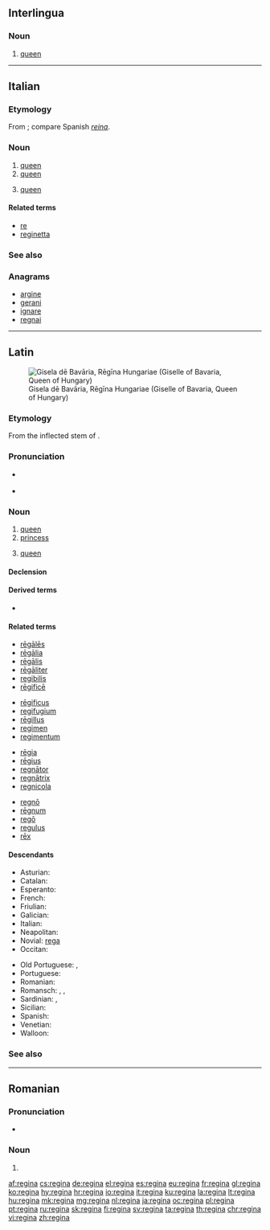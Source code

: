{{also|Regina|regină|reġina|Regína|Regīna}}
==Interlingua==

===Noun===
{{ia-noun}}

# [[queen]]

----

==Italian==
{{wikipedia|lang=it}}

===Etymology===
From {{etyl|la|it}} {{m|la|rēgīna}}; compare Spanish ''[[reina]]''.

===Noun===
{{it-noun|f}}

# [[queen]] {{gloss|monarch}}
# [[queen]] {{gloss|male homosexual}}
# {{label|it|chess|cards}} [[queen]]

====Related terms====
* [[re]]
* [[reginetta]]

===See also===
{{table:chess pieces/it}}
{{table:playing cards/it}}

===Anagrams===
* [[argine#Italian|argine]]
* [[gerani#Italian|gerani]]
* [[ignare#Italian|ignare]]
* [[regnai#Italian|regnai]]

----

==Latin==
[[Image:Giselle of Bavaria.jpg|thumb|Gisela dē Bavāria, Rēgīna Hungariae (Giselle of Bavaria, Queen of Hungary)]]

===Etymology===
From the inflected stem of {{m|la|rēx||king}}.

===Pronunciation===
* {{a|Classical}} {{IPA|/reːˈɡiː.na/|lang=la}}
*: {{audio|la-cls-regina.ogg|Audio (Classical)|lang=la}}
* {{a|Ecclesiastical}} {{IPA|/reˈdʒiː.na/|lang=la}}

===Noun===
{{la-noun|rēgīna||rēgīnae|f|first}}

# [[queen]]
# [[princess]]
# {{label|la|Later Latin|chess}} [[queen]]

====Declension====
{{la-decl-1st|rēgīn}}

====Derived terms====
* {{l|la|rēgīnula}}

====Related terms====
{{top4}}
* [[regales|rēgālēs]]
* [[regalia#Latin|rēgālia]]
* [[regalis|rēgālis]]
* [[regaliter|rēgāliter]]
* [[regibilis]]
* [[regifice|rēgificē]]
{{mid4}}
* [[regificus|rēgificus]]
* [[regifugium]]
* [[regillus|rēgillus]]
* [[regimen#Latin|regimen]]
* [[regimentum]]
{{mid4}}
* [[regia|rēgia]]
* [[regius|rēgius]]
* [[regnator|regnātor]]
* [[regnatrix|regnātrix]]
* [[regnicola]]
{{mid4}}
* [[regno|regnō]]
* [[regnum|rēgnum]]
* [[rego|regō]]
* [[regulus|regulus]]
* [[rex|rēx]]
{{bottom}}

====Descendants====
{{top2}}
* Asturian: {{l|ast|reina}}
* Catalan: {{l|ca|reina}}
* Esperanto: {{l|eo|reĝino}}
* French: {{l|fr|reine}}
* Friulian: {{l|fur|reìne}}
* Galician: {{l|gl|raíña}}
* Italian: {{l|it|regina}}
* Neapolitan: {{l|nap|riggina}}
* Novial: [[rega#Novial|rega]]
* Occitan: {{l|oc|reina}}
{{mid2}}
* Old Portuguese: {{l|roa-opt|reỹa}}, {{l|roa-opt|raỹa}}
* Portuguese: {{l|pt|rainha}}
* Romanian: {{l|ro|regină}}
* Romansch: {{l|rm|regina}}, {{l|rm|rigegna}}, {{l|rm|raïna}}
* Sardinian: {{l|sc|reina}}, {{l|sc|arreina}}
* Sicilian: {{l|scn|riggina}}
* Spanish: {{l|es|reina}}
* Venetian: {{l|vec|rexina}}
* Walloon: {{l|wa|royinne}}
{{bottom}}

===See also===
{{table:chess pieces/la}}

----

==Romanian==

===Pronunciation===
* {{IPA|[reˈd͡ʒi.na]|lang=ro}}

===Noun===
{{head|ro|noun form|g=f}}

# {{ro-form-noun|d|s|na|regină}}

[[af:regina]]
[[cs:regina]]
[[de:regina]]
[[el:regina]]
[[es:regina]]
[[eu:regina]]
[[fr:regina]]
[[gl:regina]]
[[ko:regina]]
[[hy:regina]]
[[hr:regina]]
[[io:regina]]
[[it:regina]]
[[ku:regina]]
[[la:regina]]
[[lt:regina]]
[[hu:regina]]
[[mk:regina]]
[[mg:regina]]
[[nl:regina]]
[[ja:regina]]
[[oc:regina]]
[[pl:regina]]
[[pt:regina]]
[[ru:regina]]
[[sk:regina]]
[[fi:regina]]
[[sv:regina]]
[[ta:regina]]
[[th:regina]]
[[chr:regina]]
[[vi:regina]]
[[zh:regina]]